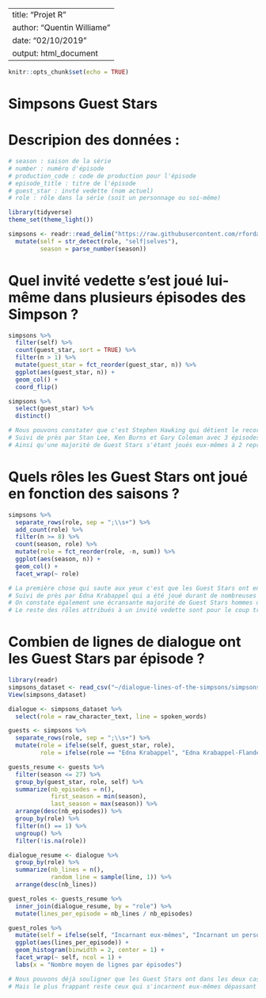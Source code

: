  
---
title: "Projet R"
author: "Quentin Williame"
date: "02/10/2019"
output: html_document
---

```r
knitr::opts_chunk$set(echo = TRUE)
```

# Simpsons Guest Stars

# Descripion des données :

```r
# season : saison de la série
# number : numéro d'épisode
# production_code : code de production pour l'épisode
# episode_title : titre de l'épisode
# guest_star : invté vedette (nom actuel)
# role : rôle dans la série (soit un personnage ou soi-même)
```

```r
library(tidyverse)
theme_set(theme_light())

simpsons <- readr::read_delim("https://raw.githubusercontent.com/rfordatascience/tidytuesday/master/data/2019/2019-08-27/simpsons-guests.csv", delim = "|", quote = "") %>% 
  mutate(self = str_detect(role, "self|selves"),
         season = parse_number(season))
```

# Quel invité vedette s'est joué lui-même dans plusieurs épisodes des Simpson ?
```r
simpsons %>% 
  filter(self) %>% 
  count(guest_star, sort = TRUE) %>% 
  filter(n > 1) %>% 
  mutate(guest_star = fct_reorder(guest_star, n)) %>% 
  ggplot(aes(guest_star, n)) +
  geom_col() +
  coord_flip()
```

```r
simpsons %>% 
  select(guest_star) %>% 
  distinct()
```


```r
# Nous pouvons constater que c'est Stephen Hawking qui détient le record avec 4 épisodes dans son propre rôle.
# Suivi de près par Stan Lee, Ken Burns et Gary Coleman avec 3 épisodes dans leur propre rôle.
# Ainsi qu'une majorité de Guest Stars s'étant joués eux-mêmes à 2 reprises dans la série.
```

# Quels rôles les Guest Stars ont joué en fonction des saisons ?
```r
simpsons %>% 
  separate_rows(role, sep = ";\\s+") %>% 
  add_count(role) %>% 
  filter(n >= 8) %>% 
  count(season, role) %>%
  mutate(role = fct_reorder(role, -n, sum)) %>% 
  ggplot(aes(season, n)) +
  geom_col() +
  facet_wrap(~ role)
```

```r
# La première chose qui saute aux yeux c'est que les Guest Stars ont en majorité joué leur propre rôle un grand nombre de fois durant l'entièreté de la série.
# Suivi de près par Edna Krabappel qui a été joué durant de nombreuses saisons par Marcia Wallace.
# On constate également une écransante majorité de Guest Stars hommes dans leur propre rôle par rapport aux femmes et aux groupes dans leur propre rôle.
# Le reste des rôles attribués à un invité vedette sont pour le coup très occasionnels durant la série.
```

# Combien de lignes de dialogue ont les Guest Stars par épisode ?
```r
library(readr)
simpsons_dataset <- read_csv("~/dialogue-lines-of-the-simpsons/simpsons_dataset.csv")
View(simpsons_dataset)

dialogue <- simpsons_dataset %>%
  select(role = raw_character_text, line = spoken_words)

guests <- simpsons %>%
  separate_rows(role, sep = ";\\s+") %>%
  mutate(role = ifelse(self, guest_star, role),
         role = ifelse(role == "Edna Krabappel", "Edna Krabappel-Flanders", role))

guests_resume <- guests %>%
  filter(season <= 27) %>%
  group_by(guest_star, role, self) %>%
  summarize(nb_episodes = n(),
            first_season = min(season),
            last_season = max(season)) %>%
  arrange(desc(nb_episodes)) %>%
  group_by(role) %>%
  filter(n() == 1) %>%
  ungroup() %>%
  filter(!is.na(role))

dialogue_resume <- dialogue %>%
  group_by(role) %>%
  summarize(nb_lines = n(),
            random_line = sample(line, 1)) %>%
  arrange(desc(nb_lines))

guest_roles <- guests_resume %>%
  inner_join(dialogue_resume, by = "role") %>%
  mutate(lines_per_episode = nb_lines / nb_episodes)

guest_roles %>%
  mutate(self = ifelse(self, "Incarnant eux-mêmes", "Incarnant un personnage")) %>%
  ggplot(aes(lines_per_episode)) +
  geom_histogram(binwidth = 2, center = 1) +
  facet_wrap(~ self, ncol = 1) +
  labs(x = "Nombre moyen de lignes par épisodes")
```

```r
# Nous pouvons déjà souligner que les Guest Stars ont dans les deux cas peu de lignes de dialogue par épisode (moins de 25 en moyenne).
# Mais le plus frappant reste ceux qui s'incarnent eux-mêmes dépassant à peine les 15 (environ) en moyenne.
```
